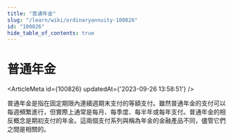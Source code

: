 ```yaml
---
title: "普通年金"
slug: "/learn/wiki/ordinaryannuity-100826"
id: "100826"
hide_table_of_contents: true
---
```



# 普通年金

<ArticleMeta id={100826} updatedAt={'2023-09-26 13:58:51'} />
<div className='border-solid border-b border-t-0 my-4 border-[var(--ifm-color-gray-300)]' />

普通年金是指在固定期限內連續週期末支付的等額支付。雖然普通年金的支付可以每週頻繁進行，但實際上通常是每月、每季度、每半年或每年支付。普通年金的相反概念是期初支付的年金。這兩個支付系列與稱為年金的金融產品不同，儘管它們之間是相關的。
